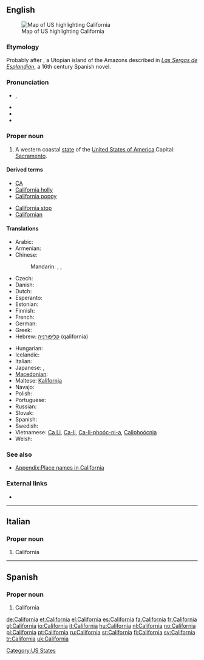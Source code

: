 {{also|Califórnia}}
==English==
[[Image:Map of USA highlighting California.png|thumb|right|Map of US highlighting California]]

===Etymology===
Probably {{etyl|es}} after {{term|California|lang=es}}, a Utopian island of the Amazons described in ''[[w:Las Sergas de Esplandián|Las Sergas de Esplandián]]'', a 16th century Spanish novel.

===Pronunciation===
* {{a|US}} {{IPA|/ˌkæl.ɪ.ˈfɔɹ.njə/|/ˌkæl.ɪ.ˈfɔɹ.ni.ə/}}, {{SAMPA|/%k{lI"fOrnj@/|/%k{lI"fOrni@/}}
* {{audio|en-us-California.ogg|Audio (US)}}
* {{rhymes|ɔː(r)niə}}
* {{hyphenation|Cal|i|for|nia}}

===Proper noun===
{{en-proper noun}}

# A western coastal [[state]] of the [[United States of America]].Capital: [[Sacramento]].

====Derived terms====
{{top2}}
* [[CA]]
* [[California holly]]
* [[California poppy]]
{{mid2}}
* [[California stop]]
* [[Californian]]
{{bottom}}

====Translations====
{{trans-top|state of the United States of America}}
* Arabic: {{t|ar|كاليفورنيا|f|tr=kalifúrniya}}
* Armenian: {{t-|hy|Կալիֆոռնիա|tr=Kalifoṙnia}}
* Chinese:
*: Mandarin: {{t|cmn|加利福尼亞州|sc=Hani}}, {{t|cmn|加利福尼亚州|tr=Jiālìfúníyǎ-zhōu|sc=Hani}}, {{t|cmn|加州|tr=Jiā-zhōu|sc=Hani}}
* Czech: {{t-|cs|Kalifornie|f}}
* Danish: {{t-|da|Californien}}
* Dutch: {{t+|nl|Californië}}
* Esperanto: {{t-|eo|Kalifornio|xs=Esperanto}}
* Estonian: {{t+|et|California}}
* Finnish: {{t+|fi|Kalifornia}}
* French: {{t+|fr|Californie|f}}
* German: {{t+|de|Kalifornien|n}}
* Greek: {{t-|el|Καλιφόρνια|tr=Kalifórnia}}
* Hebrew: [[קליפורניה]] (qalifornia) {{f}}
{{trans-mid}}
* Hungarian: {{t+|hu|Kalifornia}}
* Icelandic: {{t|is|Kalifornía|f}}
* Italian: {{t+|it|California|f}}
* Japanese: {{t+|ja|カリフォルニア州|tr=Kariforunia-shū}}, {{t|ja|加州|tr=Ka-shū}}
* [[Macedonian]]: {{t|mk|Калифорнија|f|tr=Kalifórnija}}
* Maltese: [[Kalifornja]]
* Navajo: {{tø|nv|Akééháshį́į́ hahoodzo}}
* Polish: {{t+|pl|Kalifornia|f}}
* Portuguese: {{t+|pt|Califórnia|f}}
* Russian: {{t-|ru|Калифорния|f|tr=Kalifórnija}}
* Slovak: {{t-|sk|Kalifornia|f}}
* Spanish: {{t+|es|California|f}}
* Swedish: {{t+|sv|Kalifornien}}
* Vietnamese: [[Ca Li]], [[Ca-li]], [[Ca-li-phoóc-ni-a]], [[Caliphoócnia]]
* Welsh: {{t-|cy|Califfornia|xs=Welsh}}
{{trans-bottom}}

===See also===
* [[Appendix:Place names in California]]

===External links===
* {{pedialite}}

[[Category:US States]]

----

==Italian==

===Proper noun===
{{infl|it|proper noun|g=f}}

# California

----

==Spanish==

===Proper noun===
{{infl|es|proper noun|g=f}}

# California

[[de:California]]
[[et:California]]
[[el:California]]
[[es:California]]
[[fa:California]]
[[fr:California]]
[[gl:California]]
[[io:California]]
[[it:California]]
[[hu:California]]
[[nl:California]]
[[no:California]]
[[pl:California]]
[[pt:California]]
[[ru:California]]
[[sr:California]]
[[fi:California]]
[[sv:California]]
[[tr:California]]
[[uk:California]]